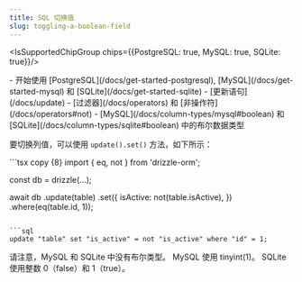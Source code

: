 ```yaml
---
title: SQL 切换值
slug: toggling-a-boolean-field
---
```


<IsSupportedChipGroup chips={{PostgreSQL: true, MySQL: true, SQLite: true}}/>

<Prerequisites>
- 开始使用 [PostgreSQL](/docs/get-started-postgresql), [MySQL](/docs/get-started-mysql) 和 [SQLite](/docs/get-started-sqlite)
- [更新语句](/docs/update)
- [过滤器](/docs/operators) 和 [非操作符](/docs/operators#not)
- [MySQL](/docs/column-types/mysql#boolean) 和 [SQLite](/docs/column-types/sqlite#boolean) 中的布尔数据类型
</Prerequisites>

要切换列值，可以使用 `update().set()` 方法，如下所示：

<Section>
```tsx copy {8}
import { eq, not } from 'drizzle-orm';

const db = drizzle(...);

await db
  .update(table)
  .set({
    isActive: not(table.isActive),
  })
  .where(eq(table.id, 1));
```

```sql
update "table" set "is_active" = not "is_active" where "id" = 1;
```
</Section>

请注意，MySQL 和 SQLite 中没有布尔类型。
MySQL 使用 tinyint(1)。
SQLite 使用整数 0（false）和 1（true）。 
